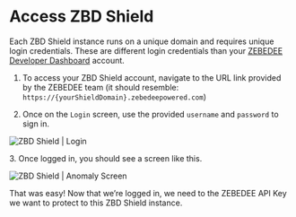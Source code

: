 # Access ZBD Shield

Each ZBD Shield instance runs on a unique domain and requires unique login credentials. These are different login credentials than your [ZEBEDEE Developer Dashboard](https://dashboard.zebedee.io) account.

1.  To access your ZBD Shield account, navigate to the URL link provided by the ZEBEDEE team (it should resemble: `https://{yourShieldDomain}.zebedeepowered.com`)
    
2.  Once on the `Login` screen, use the provided `username` and `password` to sign in.
    

<Frame type="glass" caption="ZBD Shield | Login">
  <img src="/img/v2/shield-login.png" alt="ZBD Shield | Login" />
</Frame>
<br />

3\. Once logged in, you should see a screen like this.

<Frame type="glass" caption="ZBD Shield | Anomaly Screen">
  <img src="/img/v2/shield-anomaly.png" alt="ZBD Shield | Anomaly Screen" />
</Frame>
<br />

That was easy! Now that we’re logged in, we need to the ZEBEDEE API Key we want to protect to this ZBD Shield instance.
